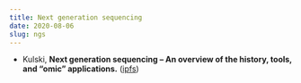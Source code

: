 ```yaml
---
title: Next generation sequencing
date: 2020-08-06
slug: ngs
---
```


* Kulski, **Next generation sequencing &ndash; An overview of the history, tools, and &ldquo;omic&rdquo; applications.** ([ipfs](https://ipfs.io/ipfs/QmbqMjV59nvG5nxz3unnAHdeVFwgCW23qDUUdsWSP6VBqz))

